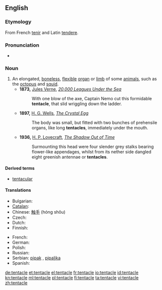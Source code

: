 ==English==

===Etymology===
From French [[tenir]] and Latin [[tendere]].

===Pronunciation===
* {{audio|en-us-tentacle.ogg|Audio (US)}}

===Noun===
{{en-noun}}

# An elongated, [[boneless]], [[flexible]] [[organ]] or [[limb]] of some [[animal]]s, such as the [[octopus]] and [[squid]].
#* '''1873,''' [[s:Author:Jules Verne|Jules Verne]], ''[http://etext.lib.virginia.edu/etcbin/ot2www-pubeng?specfile=/texts/english/modeng/publicsearch/modengpub.o2w&act=surround&offset=657864232&tag=Verne,+Jules,+1828-1905:+Twenty+Thousand+Leagues+Under+the+Sea,+1873&query=+tentacle&id=VerTwen 20,000 Leagues Under the Sea]''
#*: With one blow of the axe, Captain Nemo cut this formidable '''tentacle''', that slid wriggling down the ladder.
#* '''1897,''' [[s:Author:H._G._Wells|H. G. Wells]], ''[[s:The_Crystal_Egg|The Crystal Egg]]''
#*: The body was small, but fitted with two bunches of prehensile organs, like long '''tentacles''', immediately under the mouth.
#* '''1936,''' [[s:Author:Howard_Phillips_Lovecraft|H. P. Lovecraft]], ''[[s:The_Shadow_Out_of_Time/Chapter_4|The Shadow Out of Time]]''
#*: Surmounting this head were four slender grey stalks bearing flower-like appendages, whilst from its nether side dangled eight greenish antennae or '''tentacles'''.

====Derived terms====
* [[tentacular]]

====Translations====
{{trans-top|elongated, boneless, flexible appendage}}
* Bulgarian: {{t|bg|пипало|m}}
* [[Catalan]]: {{t-|ca|tentacle|m}}
* Chinese: [[触手]] (hóng shǒu)
* Czech: {{t-|cs|chapadlo|n}}
* Dutch: {{t|nl|tentakel|n}}
* Finnish: {{t+|fi|lonkero}}
{{trans-mid}}
* French: {{t+|fr|tentacule|m}}
* German: {{t+|de|Tentakel|m}}
* Polish: {{t-|pl|macka|n}}
* Russian: {{t|ru|щупальце|n|tr=š'úpal'ce}}
* Serbian: [[pipak]] {{m}}, [[pipaljka]] {{f}}
* Spanish: {{t-|es|tentáculo|m}}
{{trans-bottom}}

[[de:tentacle]]
[[et:tentacle]]
[[el:tentacle]]
[[fr:tentacle]]
[[io:tentacle]]
[[id:tentacle]]
[[kn:tentacle]]
[[ml:tentacle]]
[[pl:tentacle]]
[[fi:tentacle]]
[[ta:tentacle]]
[[vi:tentacle]]
[[zh:tentacle]]